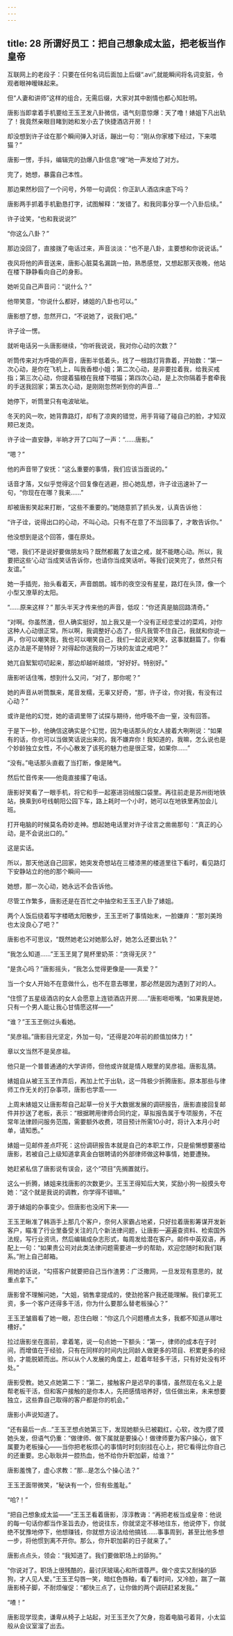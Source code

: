 ```yaml
---
---
---
```

title: 28 所谓好员工：把自己想象成太监，把老板当作皇帝
---



互联网上的老段子：只要在任何名词后面加上后缀“.avi”,就能瞬间将名词变脏，令观者眼神暧昧起来。

但“人妻和讲师”这样的组合，无需后缀，大家对其中剧情也都心知肚明。

唐影当即拿着手机要给王玉玊发八卦微信，语气刻意惊爆：天了噜！婊姐下凡出轨了！我竟然亲眼目睹到她和发小去了快捷酒店开房！！

却没想到许子诠在那个瞬间弹入对话，蹦出一句：“刚从你家楼下经过，下来喂猫？”

唐影一愣，手抖，编辑完的劲爆八卦信息“嗖”地一声发给了对方。

完了，她想，暴露自己本性。

那边果然秒回了一个问号，外带一句调侃：你正趴人酒店床底下吗？

唐影两手抓着手机勤恳打字，试图解释：“发错了。和我同事分享一个八卦后续。”

许子诠笑，“也和我说说?”

“你这么八卦？”

那边没回了，直接拨了电话过来，声音淡淡：“也不是八卦，主要想和你说说话。”

夜风将他的声音送来，唐影心脏莫名漏跳一拍，熟悉感觉，又想起那天夜晚，他站在楼下静静看向自己的身影。

她听见自己声音问：“说什么？”

他带笑意，“你说什么都好，婊姐的八卦也可以。”

唐影想了想，忽然开口，“不说她了，说我们吧。”

许子诠一愣。

就听电话另一头唐影继续，“你听我说说，我对你心动的次数？”

听筒传来对方呼吸的声音，唐影半低着头，找了一根路灯背靠着，开始数：“第一次心动，是你在飞机上，叫我香橙小姐；第二次心动，是非要拉着我，给我买戒指；第三次心动，你提着猫粮在我楼下喂猫；第四次心动，是上次你隔着手套牵我的手送我回家；第五次心动，是刚刚忽然听到你的声音…”

她停下，听筒里只有电波呲呲。

冬天的风一吹，她背靠路灯，却有了凉爽的错觉，用手背碰了碰自己的脸，才知双颊已发烫。

许子诠一直安静，半晌才开了口叫了一声：“……唐影。”

“嗯？”

他的声音带了安抚：“这么重要的事情，我们应该当面说的。”

话音才落，又似乎觉得这个回复像在逃避，担心她乱想，许子诠迅速补了一句，“你现在在哪？我来……”

却被唐影笑起来打断，“这些不重要的。”她随意抓了抓头发，认真告诉他：

“许子诠，说得出口的心动，不叫心动。只有不在意了不当回事了，才敢告诉你。”

他没想到是这个回答，僵在原处。

“嗯，我们不是说好要做朋友吗？既然都戴了友谊之戒，就不能瞎心动。所以，我要把这些‘心动’当成笑话告诉你，也请你当成笑话听。等我们说笑完了，依然只有友谊。”

她一手插兜，抬头看着天，声音朗朗。城市的夜空没有星星，路灯在头顶，像一个小型又潦草的太阳。

“……原来这样？” 那头半天才传来他的声音，低叹：“你还真是脑回路清奇。”

“对啊。你虽然渣，但人确实挺好，加上我又是一个没有正经恋爱过的菜鸡，对你这种人心动很正常。所以啊，我调整好心态了，但凡我管不住自己，我就和你说一声，你可以嘲笑我，我也可以嘲笑自己，我们一起说说笑笑，这事就翻篇了。你看这办法是不是特好？对得起你送我的一万块的友谊之戒吧？”

她兀自絮絮叨叨起来，那边却越听越烦，“好好好。特别好。”

唐影听话住嘴，想到什么又问，“对了，那你呢？”

她的声音从听筒飘来，尾音发糯，无辜又好奇，“那，许子诠，你对我，有没有过心动？”

或许是他的幻觉，她的语调里带了试探与期待，他呼吸不由一窒，没有回答。

于是下一秒，他确信这确实是个幻觉，因为电话那头的女人接着大咧咧说：“如果有的话，你也可以当做笑话说出来的。我不嫌弃你！我知道的，我嘛，怎么说也是个妙龄独立女性，不小心散发了该死的魅力也是很正常，如果你……”

“没有。”电话那头直截了当打断，像是赌气。

然后忙音传来——他竟直接撂了电话。

唐影好笑看了一眼手机，将它和手一起塞进羽绒服口袋里。再往前走是苏州街地铁站，换乘到6号线朝阳公园下车，路上耗时一个小时，她可以在地铁里再加会儿班。

打开电脑的时候莫名奇妙走神。想起她电话里对许子诠言之凿凿那句：“真正的心动，是不会说出口的。”

这是实话。

所以，那天他送自己回家，她突发奇想站在三楼漆黑的楼道里往下看时，看见路灯下安静站立的他的那个瞬间——

她想，那一次心动，她永远不会告诉他。

尽管工作繁多，唐影还是在百忙之中抽空和王玉玊八卦了婊姐。

两个人饭后绕着写字楼晒太阳散步，王玉玊听了事情始末，一脸嫌弃：“那刘美玲也太没良心了吧？”

唐影也不可思议，“既然她老公对她那么好，她怎么还要出轨？”

“我怎么知道……”王玉玊晃了晃杯里奶茶：“贪得无厌？”

“是贪心吗？”唐影摇头，“我怎么觉得更像是——真爱？”

当一个女人开始不在意做什么，也不在意去哪里，那必然是因为遇到了对的人。

“住惯了五星级酒店的女人会愿意上连锁酒店开房……”唐影咂咂嘴，“如果我是她，只有一个男人能让我心甘情愿这样——”

“谁？”王玉玊侧过头看她。

“吴彦祖。”唐影目光坚定，外加一句，“还得是20年前的颜值加体力！”

章以文当然不是吴彦祖。

他只是一个普普通通的大学讲师，但他或许就是情人眼里的吴彦祖。唐影乱猜。

婊姐自从被王玉玊作弄后，再加上忙于出轨，这一阵极少折腾唐影。原本那些与律师工作无关的打杂事项，唐影也学乖——

上周末婊姐又让唐影帮自己起草一份关于大数据发展的调研报告，唐影直接回复邮件并抄送了老板，表示：“根据聘用律师合同约定，草拟报告属于专项服务，不在常年法律顾问服务范围，需要额外收费，项目预计所需10小时，将计入本月小时单，请知悉。”

婊姐一见邮件差点吓死：这份调研报告本就是自己的本职工作，只是偷懒想要塞给唐影，若被自己上级知道拿真金白银聘请的外部律师做这种事情，她要遭殃。

她赶紧私信了唐影说有误会，这个“项目”先搁置就行。

这么一折腾，婊姐来找唐影的次数更少。王玉玊得知后大笑，奖励小狗一般摸头夸她：“这个就是我说的调教，你学得不错嘛。”

源于婊姐的杂事变少。但唐影也没闲下来——

王玉玊瞅准了韩涵手上那几个客户，奈何人家霸占地紧，只好拉着唐影筹谋开发新客户，瞄准了行业里备受关注的几个新法律问题，让唐影一遍遍查资料、检索国外法规，写行业资讯，然后编辑成杂志形式，每周发给潜在客户。邮件中英双语，再配上一句：“如果贵公司对此类法律问题需要进一步的帮助，欢迎您随时和我们联系。”附上自己邮箱。

用她的话说，“勾搭客户就要把自己当作渣男：广泛撒网，一旦发现有意思的，就重点拿下。”

唐影曾不理解问她，“大姐，销售拿提成的，使劲抢客户我还能理解。我们拿死工资，多一个客户还得多干活，你为什么要那么替老板操心？”

王玉玊皱眉看了她一眼，忍住白眼：“你这几个问题槽点太多，我都不知道从哪吐槽好。”

拉过唐影坐在面前，拿着笔，说一句点她一下额头：“第一，律师的成本在于时间，而增值在于经验，只有在同样的时间内比同龄人做更多的项目、积累更多的经验，才能脱颖而出。所以从个人发展的角度上，趁着年轻多干活，只有好处没有坏处。”

唐影受教。她又点她第二下：“第二，接触客户是迟早的事情，虽然现在名义上是帮老板干活，但和客户接触的是你本人，先把感情培养好，信任做出来，未来想要独立，这些靠自己取得的客户都是你的机会。”

唐影小声说知道了。

“还有最后一点…”王玉玊想点她第三下，发现她额头已被戳红，心软，改为摸了摸她头发，但语气仍重：“做律师、做下属就是要操心！做律师要为客户操心，做下属要为老板操心——当你把老板烦心的事情时时刻刻挂在心上，把它看得比你自己的还重要。忠心耿耿并一腔热血，他不给你升职加薪，给谁？”

唐影羞愧了，虚心求教：“那…是怎么个操心法？”

王玉玊面带微笑，“秘诀有一个，但有些羞耻。”

“哈?！”

“把自己想象成太监——”王玉玊看着唐影，淳淳教诲：“再把老板当成皇帝：他说的每一句话你都当作圣旨去办，他说往东，你就坚定不移地往东，他说停下，你就绝不犹豫地停下，他想赚钱，你就想方设法给他搞钱……事事周到，甚至比他多想一步，将他惯到离不开你。那么，你升职加薪的日子就来了。”

唐影点点头，领会：“我知道了。我们要做职场上的舔狗。”

“你说对了。职场上很残酷的，最讨厌玻璃心和所谓尊严。做个皮实又耐操的舔狗，才人见人爱。”王玉玊勾唇一笑，暗红色唇釉，看了看时间，又冷脸，踹了一踹唐影椅子脚，不耐烦催促：“都快三点了，让你做的两个调研赶紧发我。”

“喳！”

唐影现学现卖，谦卑从椅子上站起，对王玉玊欠了欠身，抱着电脑弓着背，小太监般从会议室溜了出去。